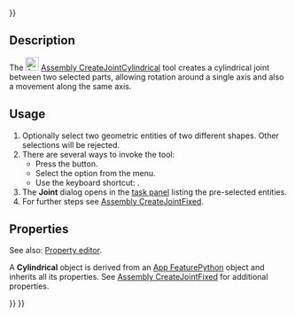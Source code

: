 <languages/>
{{UnfinishedDocu{{#translation:}}}}
<translate>

<!--T:1-->
{{Docnav
|[[Assembly_CreateJointRevolute|CreateJointRevolute]]
|[[Assembly_CreateJointSlider|CreateJointSlider]]
|[[Assembly_Workbench|Assembly]]
|IconL=Assembly_CreateJointRevolute.svg
|IconR=Assembly_CreateJointSlider.svg
|IconC=Workbench_Assembly.svg
}}

<!--T:2-->
{{GuiCommand
|Name=Assembly CreateJointCylindrical
|MenuLocation=Assembly → Cylindrical Joint
|Workbenches=[[Assembly_Workbench|Assembly]]
|Shortcut={{KEY|C}}
|Version=1.0
|SeeAlso=
}}

==Description== <!--T:3-->

<!--T:4-->
The [[Image:Assembly_CreateJointCylindrical.svg|24px]] [[Assembly_CreateJointCylindrical|Assembly CreateJointCylindrical]] tool creates a cylindrical joint between two selected parts, allowing rotation around a single axis and also a movement along the same axis.

==Usage== <!--T:5-->

<!--T:6-->
# Optionally select two geometric entities of two different shapes. Other selections will be rejected.
# There are several ways to invoke the tool:
#* Press the {{Button|[[Image:Assembly_CreateJointCylindrical.svg|16px]] [[Assembly_CreateJointCylindrical|Cylindrical Joint]]}} button.
#* Select the {{MenuCommand|Assembly → [[Image:Assembly_CreateJointCylindrical.svg|16px]] Cylindrical Joint}} option from the menu.
#* Use the keyboard shortcut: {{KEY|C}}.
# The '''Joint''' dialog opens in the [[Task_panel|task panel]] listing the pre-selected entities.
# For further steps see [[Assembly_CreateJointFixed#Usage|Assembly CreateJointFixed]].

==Properties== <!--T:7-->

<!--T:8-->
See also: [[Property_editor|Property editor]].

<!--T:9-->
A '''Cylindrical''' object is derived from an [[App_FeaturePython|App FeaturePython]] object and inherits all its properties. See [[Assembly_CreateJointFixed#Properties|Assembly CreateJointFixed]] for additional properties.


<!--T:10-->
{{Docnav
|[[Assembly_CreateJointRevolute|CreateJointRevolute]]
|[[Assembly_CreateJointSlider|CreateJointSlider]]
|[[Assembly_Workbench|Assembly]]
|IconL=Assembly_CreateJointRevolute.svg
|IconR=Assembly_CreateJointSlider.svg
|IconC=Workbench_Assembly.svg
}}

</translate>
{{Assembly_Tools_navi{{#translation:}}}}
{{Userdocnavi{{#translation:}}}}